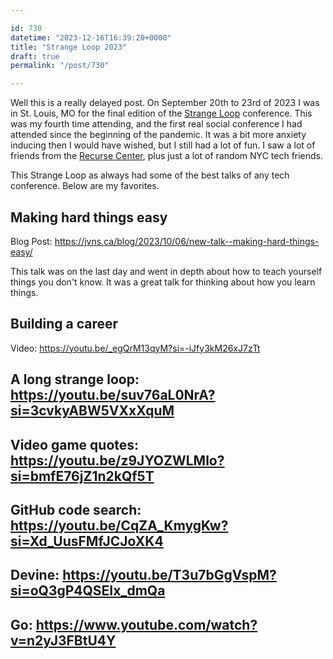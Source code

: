 ```yaml
---

id: 730
datetime: "2023-12-16T16:39:20+0000"
title: "Strange Loop 2023"
draft: true
permalink: "/post/730"

---
```


Well this is a really delayed post. On September 20th to 23rd of 2023 I was in St. Louis, MO for the final edition of the [Strange Loop](https://www.thestrangeloop.com/) conference. This was my fourth time attending, and the first real social conference I had attended since the beginning of the pandemic. It was a bit more anxiety inducing then I would have wished, but I still had a lot of fun. I saw a lot of friends from the [Recurse Center](https://www.recurse.com/), plus just a lot of random NYC tech friends.

This Strange Loop as always had some of the best talks of any tech conference. Below are my favorites.


## Making hard things easy

Blog Post: https://jvns.ca/blog/2023/10/06/new-talk--making-hard-things-easy/

This talk was on the last day and went in depth about how to teach yourself things you don't know. It was a great talk for thinking about how you learn things.

## Building a career

Video: https://youtu.be/_egQrM13qyM?si=-iJfy3kM26xJ7zTt



## A long strange loop: https://youtu.be/suv76aL0NrA?si=3cvkyABW5VXxXquM


## Video game quotes: https://youtu.be/z9JYOZWLMlo?si=bmfE76jZ1n2kQf5T



## GitHub code search: https://youtu.be/CqZA_KmygKw?si=Xd_UusFMfJCJoXK4



## Devine: https://youtu.be/T3u7bGgVspM?si=oQ3gP4QSEIx_dmQa



## Go: https://www.youtube.com/watch?v=n2yJ3FBtU4Y
